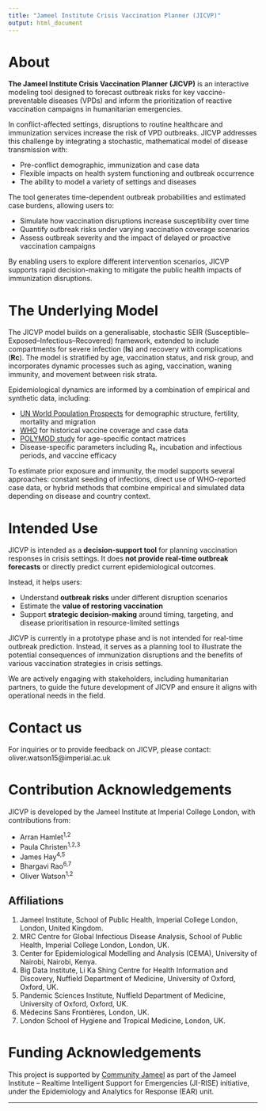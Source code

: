 ```yaml
---
title: "Jameel Institute Crisis Vaccination Planner (JICVP)"
output: html_document
---
```


# About

**The Jameel Institute Crisis Vaccination Planner (JICVP)**  is an interactive modeling tool designed to forecast outbreak risks for key vaccine-preventable diseases (VPDs) and inform the prioritization of reactive vaccination campaigns in humanitarian emergencies.

In conflict-affected settings, disruptions to routine healthcare and immunization services increase the risk of VPD outbreaks. JICVP addresses this challenge by integrating a stochastic, mathematical model of disease transmission with:

* Pre-conflict demographic, immunization and case data
* Flexible impacts on health system functioning and outbreak occurrence
* The ability to model a variety of settings and diseases

The tool generates time-dependent outbreak probabilities and estimated case burdens, allowing users to:

* Simulate how vaccination disruptions increase susceptibility over time
* Quantify outbreak risks under varying vaccination coverage scenarios
* Assess outbreak severity and the impact of delayed or proactive vaccination campaigns

By enabling users to explore different intervention scenarios, JICVP supports rapid decision-making to mitigate the public health impacts of immunization disruptions.

# The Underlying Model

The JICVP model builds on a generalisable, stochastic SEIR (Susceptible–Exposed–Infectious–Recovered) framework, extended to include compartments for severe infection (**Is**) and recovery with complications (**Rc**). The model is stratified by age, vaccination status, and risk group, and incorporates dynamic processes such as aging, vaccination, waning immunity, and movement between risk strata.

Epidemiological dynamics are informed by a combination of empirical and synthetic data, including:

- [UN World Population Prospects](https://population.un.org/wpp/) for demographic structure, fertility, mortality and migration
- [WHO](https://immunizationdata.who.int/) for historical vaccine coverage and case data
- [POLYMOD study](https://journals.plos.org/ploscompbiol/article?id=10.1371/journal.pcbi.1005697) for age-specific contact matrices
- Disease-specific parameters including R₀, incubation and infectious periods, and vaccine efficacy

To estimate prior exposure and immunity, the model supports several approaches: constant seeding of infections, direct use of WHO-reported case data, or hybrid methods that combine empirical and simulated data depending on disease and country context.

# Intended Use

JICVP is intended as a **decision-support tool** for planning vaccination responses in crisis settings. It does **not provide real-time outbreak forecasts** or directly predict current epidemiological outcomes.

Instead, it helps users:

- Understand **outbreak risks** under different disruption scenarios
- Estimate the **value of restoring vaccination**
- Support **strategic decision-making** around timing, targeting, and disease prioritisation in resource-limited settings

JICVP is currently in a prototype phase and is not intended for real-time outbreak prediction. Instead, it serves as a planning tool to illustrate the potential consequences of immunization disruptions and the benefits of various vaccination strategies in crisis settings.

We are actively engaging with stakeholders, including humanitarian partners, to guide the future development of JICVP and ensure it aligns with operational needs in the field.

# Contact us
For inquiries or to provide feedback on JICVP, please contact: oliver.watson15@imperial.ac.uk

# Contribution Acknowledgements
JICVP is developed by the Jameel Institute at Imperial College London, with contributions from:

* Arran Hamlet^1,2^
* Paula Christen^1,2,3^
* James Hay^4,5^
* Bhargavi Rao^6,7^
* Oliver Watson^1,2^

## Affiliations

1) Jameel Institute, School of Public Health, Imperial College London, London, United Kingdom.
2) MRC Centre for Global Infectious Disease Analysis, School of Public Health, Imperial College London, London, UK.
3) Center for Epidemiological Modelling and Analysis (CEMA), University of Nairobi, Nairobi, Kenya.
4) Big Data Institute, Li Ka Shing Centre for Health Information and Discovery, Nuffield Department of Medicine, University of Oxford, Oxford, UK.
5) Pandemic Sciences Institute, Nuffield Department of Medicine, University of Oxford, Oxford, UK.
6) Médecins Sans Frontières, London, UK.
7) London School of Hygiene and Tropical Medicine, London, UK.

# Funding Acknowledgements
This project is supported by [Community Jameel](https://www.communityjameel.org/) as part of the Jameel Institute – Realtime Intelligent Support for Emergencies (JI-RISE) initiative, under the Epidemiology and Analytics for Response (EAR) unit.

---

